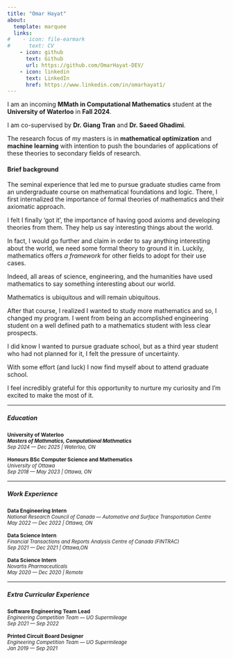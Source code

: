 ```yaml
---
title: "Omar Hayat"
about:
  template: marquee 
  links:
#    - icon: file-earmark
#      text: CV
    - icon: github
      text: Github
      url: https://github.com/OmarHayat-DEV/
    - icon: linkedin
      text: LinkedIn
      href: https://www.linkedin.com/in/omarhayat1/
---
```


I am an incoming **MMath in Computational Mathematics** student at the **University of Waterloo** in **Fall 2024**.

I am co-supervised by <a  onclick="window.open('https://uwaterloo.ca/scholar/g6tran/home')" style="cursor: pointer;">**Dr. Giang Tran**</a> and <a  onclick="window.open('https://www.saeedghadimi.com/home')" style="cursor: pointer;">**Dr. Saeed Ghadimi**</a>. 

The research focus of my masters is in **mathematical optimization** and **machine learning** with intention to push the boundaries of applications of these theories to secondary fields of research. 


#### Brief background
The seminal experience that led me to pursue graduate studies came from an undergraduate course on mathematical foundations and logic. There, I first internalized the importance of formal theories of mathematics and their axiomatic approach. 

I felt I finally 'got it', the importance of having good axioms and developing theories from them. They help us say interesting things about the world. 

In fact, I would go further and claim in order to say anything interesting about the world, we need some formal theory to ground it in. Luckily, mathematics offers *a framework* for other fields to adopt for their use cases. 

Indeed, all areas of science, engineering, and the humanities have used mathematics to say something interesting about our world.  

Mathematics is ubiquitous and will remain ubiquitous. 

After that course, I realized I wanted to study more mathematics and so, I changed my program. I went from being an accomplished engineering student on a well defined path to a mathematics student with less clear prospects. 

I did know I wanted to pursue graduate school, but as a third year student who had not planned for it, I felt the pressure of uncertainty.  

With some effort (and luck) I now find myself about to attend graduate school. 

I feel incredibly grateful for this opportunity to nurture my curiosity and I'm excited to make the most of it.
 
___
##### Education 
  <span style="font-size: 0.85em;">
  <a onclick="window.open('https://uwaterloo.ca/computational-mathematics/current-masters-students/degree-requirements')" style="cursor: pointer;"> 
  **University of Waterloo**
  </a> <br>
   <span style="font-size:0.95em;">
   ***Masters of Mathmatics, Computational Mathmatics*** <br/> 
   *Sep 2024 --- Dec 2025 | Waterloo, ON*
   </span> 
</span> 

<span style="font-size:0.85em;">
**Honours BSc Computer Science and Mathematics** <br/>
 <span style="font-size:0.95em;">
 *University of Ottawa* <br/>
 *Sep 2018 --- May 2023 | Ottawa, ON*
 </span>
</span> 

___
##### Work Experience 
<span style="font-size:0.85em;">
**Data Engineering Intern**<br/>
 <span style="font-size:0.95em;">
  <a onclick="window.open('https://nrc.canada.ca/en/research-development/research-collaboration/research-centres/automotive-surface-transportation-research-centre')" style="cursor: pointer;">
  *National Research Council of Canada --- Automotive and Surface Transportation Centre* 
 </a> <br/>
 *May 2022 --- Dec 2022 | Ottawa, ON * 
 </span>
</span> 

<span style="font-size:0.85em;">
**Data Science Intern**<br/>
 <span style="font-size:0.95em;">
 <a onclick="window.open('https://fintrac-canafe.canada.ca/intro-eng')" style="cursor: pointer;">
 *Financial Transactions and Reports Analysis Centre of Canada (FINTRAC)*
 </a> <br/>
 *Sep 2021 --- Dec 2021 | Ottawa,ON *
 </span>
</span> 

<span style="font-size:0.85em;">
**Data Science Intern **<br/>
 <span style="font-size:0.95em;">
 <a onclick="window.open('https://www.novartis.com/')" style="cursor: pointer;">
 *Novartis Pharmaceuticals * 
 </a>
 <br/>
 *May 2020 --- Dec 2020 | Remote* 
 </span>
</span> 

___
##### Extra Curricular Experience
<span style="font-size:0.85em;">
**Software Engineering Team Lead**<br/>
 <span style="font-size:0.95em;">
 <a onclick="window.open('https://uosupermileage.ca/')" style="cursor: pointer;">
 *Engineering Competition Team --- UO Supermileage* 
 </a>
 <br/>
 *Sep 2021 --- Sep 2022*
 </span>
</span> 

<span style="font-size:0.85em;">
**Printed Circuit Board Designer**<br/>
 <span style="font-size:0.95em;">
 <a onclick="window.open('https://uosupermileage.ca/')" style="cursor: pointer;">
 *Engineering Competition Team --- UO Supermileage*
 </a>
 <br/>
 *Jan 2019 --- Sep 2021*
 </span>
</span> 
